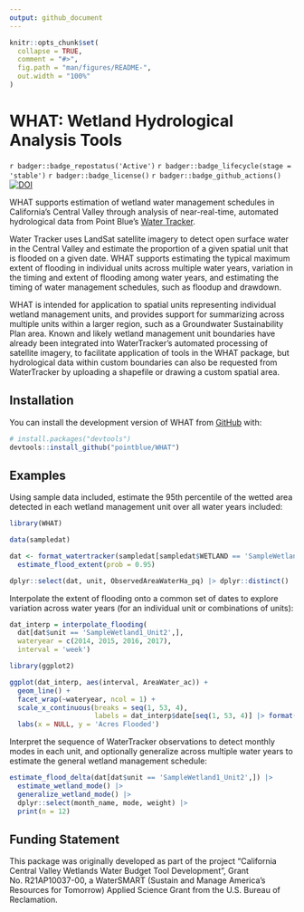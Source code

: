 ```yaml
---
output: github_document
---
```


<!-- README.md is generated from README.Rmd. Please edit that file -->

```r
knitr::opts_chunk$set(
  collapse = TRUE,
  comment = "#>",
  fig.path = "man/figures/README-",
  out.width = "100%"
)
```

# WHAT: Wetland Hydrological Analysis Tools

<!-- badges: start -->
`r badger::badge_repostatus('Active')`
`r badger::badge_lifecycle(stage = 'stable')`
`r badger::badge_license()`
`r badger::badge_github_actions()`
[![DOI](https://zenodo.org/badge/679839985.svg)](https://zenodo.org/doi/10.5281/zenodo.10895876)
<!-- badges: end -->

WHAT supports estimation of wetland water management schedules in California’s 
Central Valley through analysis of near-real-time, automated hydrological data 
from Point Blue's [Water Tracker](https://www.pointblue.org/watertracker). 

Water Tracker uses LandSat satellite imagery to detect open surface water in the 
Central Valley and estimate the proportion of a given spatial unit that is 
flooded on a given date. WHAT supports estimating the typical maximum extent of 
flooding in individual units across multiple water years, variation in the 
timing and extent of flooding among water years, and estimating the timing of 
water management schedules, such as floodup and drawdown. 

WHAT is intended for application to spatial units representing individual 
wetland management units, and provides support for summarizing across multiple 
units within a larger region, such as a Groundwater Sustainability Plan area. 
Known and likely wetland management unit boundaries have already been integrated 
into WaterTracker's automated processing of satellite imagery, to facilitate 
application of tools in the WHAT package, but hydrological data within custom 
boundaries can also be requested from WaterTracker by uploading a shapefile or 
drawing a custom spatial area.

## Installation

You can install the development version of WHAT from [GitHub](https://github.com/) with:

``` r
# install.packages("devtools")
devtools::install_github("pointblue/WHAT")
```

## Examples

Using sample data included, estimate the 95th percentile of the wetted area detected in each wetland management unit over all water years included:

```r
library(WHAT)

data(sampledat)

dat <- format_watertracker(sampledat[sampledat$WETLAND == 'SampleWetland1',]) |> 
  estimate_flood_extent(prob = 0.95)

dplyr::select(dat, unit, ObservedAreaWaterHa_pq) |> dplyr::distinct()
```

Interpolate the extent of flooding onto a common set of dates to explore variation across water years (for an individual unit or combinations of units):

```r
dat_interp = interpolate_flooding(
  dat[dat$unit == 'SampleWetland1_Unit2',], 
  wateryear = c(2014, 2015, 2016, 2017), 
  interval = 'week')

library(ggplot2)

ggplot(dat_interp, aes(interval, AreaWater_ac)) + 
  geom_line() +
  facet_wrap(~wateryear, ncol = 1) +
  scale_x_continuous(breaks = seq(1, 53, 4), 
                     labels = dat_interp$date[seq(1, 53, 4)] |> format('%b-%d')) +
  labs(x = NULL, y = 'Acres Flooded')
```

Interpret the sequence of WaterTracker observations to detect monthly modes in each unit, and optionally generalize across multiple water years to estimate the general wetland management schedule:

```r
estimate_flood_delta(dat[dat$unit == 'SampleWetland1_Unit2',]) |> 
  estimate_wetland_mode() |> 
  generalize_wetland_mode() |> 
  dplyr::select(month_name, mode, weight) |> 
  print(n = 12)

```
## Funding Statement

This package was originally developed as part of the project "California Central Valley Wetlands Water Budget Tool Development", Grant No. R21AP10037-00, a WaterSMART (Sustain and Manage America's Resources for Tomorrow) Applied Science Grant from the U.S. Bureau of Reclamation.

